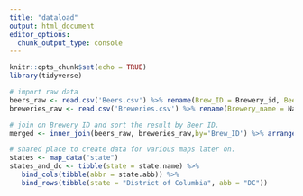 ```yaml
---
title: "dataload"
output: html_document
editor_options: 
  chunk_output_type: console
---
```


```r
knitr::opts_chunk$set(echo = TRUE)
library(tidyverse)
```

```r
# import raw data
beers_raw <- read.csv('Beers.csv') %>% rename(Brew_ID = Brewery_id, Beer_name = Name)
breweries_raw <- read.csv('Breweries.csv') %>% rename(Brewery_name = Name)

# join on Brewery ID and sort the result by Beer ID.
merged <- inner_join(beers_raw, breweries_raw,by='Brew_ID') %>% arrange(Beer_ID)

# shared place to create data for various maps later on.
states <- map_data("state")
states_and_dc <- tibble(state = state.name) %>%
   bind_cols(tibble(abbr = state.abb)) %>% 
   bind_rows(tibble(state = "District of Columbia", abb = "DC"))

```

